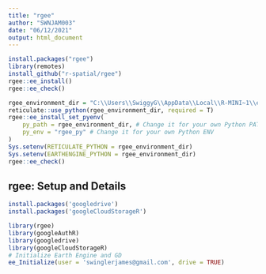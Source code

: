 ---
title: "rgee"
author: "SWNJAM003"
date: "06/12/2021"
output: html_document
---

```{r}
install.packages("rgee")
library(remotes)
install_github("r-spatial/rgee")
rgee::ee_install()
rgee::ee_check() 
```


```{r}
rgee_environment_dir = "C:\\Users\\SwiggyG\\AppData\\Local\\R-MINI~1\\envs\\rgee_py\\"
reticulate::use_python(rgee_environment_dir, required = T)
rgee::ee_install_set_pyenv(
    py_path = rgee_environment_dir, # Change it for your own Python PATH
    py_env = "rgee_py" # Change it for your own Python ENV
)
Sys.setenv(RETICULATE_PYTHON = rgee_environment_dir)
Sys.setenv(EARTHENGINE_PYTHON = rgee_environment_dir)
rgee::ee_check()
```

## rgee: Setup and Details
```{r}
install.packages('googledrive')
install.packages('googleCloudStorageR')
```

```{r}
library(rgee)
library(googleAuthR)
library(googledrive)
library(googleCloudStorageR)
# Initialize Earth Engine and GD
ee_Initialize(user = 'swinglerjames@gmail.com', drive = TRUE)

```










